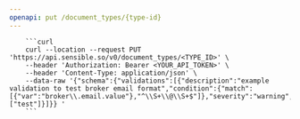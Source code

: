 ```yaml
---
openapi: put /document_types/{type-id}
---
```


        ```curl
        curl --location --request PUT 'https://api.sensible.so/v0/document_types/<TYPE_ID>' \
        --header 'Authorization: Bearer <YOUR_API_TOKEN>' \
        --header 'Content-Type: application/json' \
        --data-raw '{"schema":{"validations":[{"description":"example validation to test broker email format","condition":{"match":[{"var":"broker\\.email.value"},"^\\S+\\@\\S+$"]},"severity":"warning","fields":["test"]}]}} '
        ```
